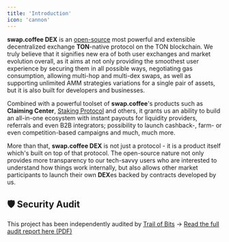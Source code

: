 ```yaml
---
title: 'Introduction'
icon: 'cannon'
---
```


**swap.coffee DEX** is an [open-source](https://github.com/swapcoffee/dex) most powerful and extensible decentralized exchange **TON**-native protocol
on the TON blockchain. We truly believe that it signifies new era of both user exchanges and market evolution overall,
as it aims at not only providing the smoothest user experience by securing them in all possible ways,
negotiating gas consumption, allowing multi-hop and multi-dex swaps, as well as supporting unlimited AMM strategies
variations for a single pair of assets, but it is also built for developers and businesses.

Combined with a powerful toolset of **swap.coffee**'s products such as **Claiming Center**, [Staking Protocol](/technical-guides/staking-internals) and others,
it grants us an ability to build an all-in-one ecosystem with instant payouts for liquidity providers, referrals and
even B2B integrators; possibility to launch cashback-, farm- or even competition-based campaigns and much, much more.

More than that, **swap.coffee DEX** is not just a protocol - it is a product itself which's built on top of that protocol.
The open-source nature not only provides more transparency to our tech-savvy users who are interested to understand how
things work internally, but also allows other market participants to launch their own **DEX**es backed by contracts developed by us.

## 🛡 Security Audit

This project has been independently audited by [Trail of Bits](https://trailofbits.com)
→ [Read the full audit report here (PDF)](https://github.com/trailofbits/publications/blob/master/reviews/2025-07-swapcoffee-tondex-securityreview.pdf)